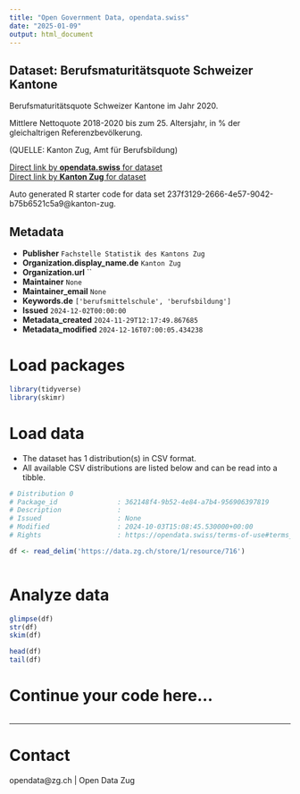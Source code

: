 ```yaml
---
title: "Open Government Data, opendata.swiss"
date: "2025-01-09"
output: html_document
---
```


## Dataset: Berufsmaturitätsquote Schweizer Kantone

Berufsmaturitätsquote Schweizer Kantone im Jahr 2020.

Mittlere Nettoquote 2018-2020 bis zum 25. Altersjahr, in % der gleichaltrigen Referenzbevölkerung.

(QUELLE: Kanton Zug, Amt für Berufsbildung)

[Direct link by **opendata.swiss** for dataset](https://opendata.swiss/de/dataset/berufsmaturitatsquote-schweizer-kantone)<br>
[Direct link by **Kanton Zug** for dataset](https://www.zg.ch/behoerden/gesundheitsdirektion/statistikfachstelle/themen/bildung/berufsbildung)

Auto generated R starter code for data set 237f3129-2666-4e57-9042-b75b6521c5a9@kanton-zug.

## Metadata

- **Publisher** `Fachstelle Statistik des Kantons Zug`
- **Organization.display_name.de** `Kanton Zug`
- **Organization.url** ``
- **Maintainer** `None`
- **Maintainer_email** `None`
- **Keywords.de** `['berufsmittelschule', 'berufsbildung']`
- **Issued** `2024-12-02T00:00:00`
- **Metadata_created** `2024-11-29T12:17:49.867685`
- **Metadata_modified** `2024-12-16T07:00:05.434238`


# Load packages

```r

library(tidyverse)
library(skimr)

```

# Load data

-   The dataset has 1 distribution(s) in CSV format.
-   All available CSV distributions are listed below and can be read into a tibble.

```r

# Distribution 0
# Package_id               : 362148f4-9b52-4e84-a7b4-956906397819
# Description              : 
# Issued                   : None
# Modified                 : 2024-10-03T15:08:45.530000+00:00
# Rights                   : https://opendata.swiss/terms-of-use#terms_open

df <- read_delim('https://data.zg.ch/store/1/resource/716')



```

# Analyze data

```r

glimpse(df)
str(df)
skim(df)

head(df)
tail(df)

```

# Continue your code here...

```r

```

------------------------------------------------------------------------

# Contact

opendata@zg.ch | Open Data Zug
